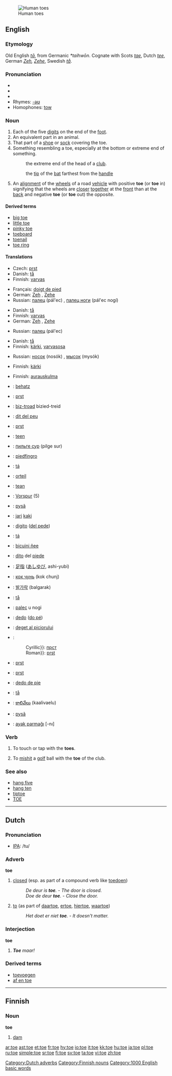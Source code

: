[[Image:Tenen.jpg|thumb|Human toes]]
==English==
{{wikipedia}}

===Etymology===
Old English ''[[ta#Old English|tā]]'', from Germanic ''*taihwōn''.  Cognate with Scots ''[[tae]]'', Dutch ''[[tee#Dutch|tee]]'', German ''[[Zeh]], [[Zehe]]'', Swedish ''[[tå]]''.

===Pronunciation===
*{{IPA|/təʊ/}}
*{{SAMPA|/t@U/}}
*{{audio|en-us-toe.ogg|Audio (US)}}
*Rhymes: [[Rhymes:English:-əʊ|-əʊ]]
*Homophones: [[tow]]

===Noun===
{{en-noun}}

# Each of the five [[digits]] on the end of the [[foot]].
# An equivalent part in an animal.
# That part of a [[shoe]] or [[sock]] covering the toe.
# Something resembling a toe, especially at the bottom or extreme end of something.
#: {{golf}} the extreme end of the head of a [[club]].
#: {{cricket}} the [[tip]] of the [[bat]] farthest from the [[handle]]
# An [[alignment]] of the [[wheel]]s of a road [[vehicle]] with positive '''toe''' (or '''toe''' in) signifying that the wheels are [[closer]] [[together]] at the [[front]] than at the [[back]] and negative '''toe''' (or '''toe''' out) the opposite.

====Derived terms====
*[[big toe]]
*[[little toe]]
*[[pinky toe]]
*[[toeboard]]
*[[toenail]]
*[[toe ring]]

====Translations====
{{trans-top|each of the five digits on the end of the foot}}
*Czech: [[prst#Czech|prst]] {{m}}
*Danish: [[tå]] {{c}}
*Finnish: [[varvas]]
{{trans-mid}}
*Français: [[doigt de pied]] {{m}}
*German: [[Zeh]] {{m}}, [[Zehe]] {{f}}
*Russian: [[палец]] (pál'ec) {{m}}, [[палец ноги]] (pál'ec nogí) {{m}}
{{trans-bottom}}

{{trans-top|any equivalent part in an animal}}
*Danish: [[tå]] {{c}}
*Finnish: [[varvas]]
*German: [[Zeh]] {{m}}, [[Zehe]] {{f}}
{{trans-mid}}
*Russian: [[палец]] (pál'ec) {{m}}
{{trans-bottom}}

{{trans-top|part of a shoe or sock covering the toe}}
*Danish: [[tå]] {{c}}
*Finnish: [[kärki]], [[varvasosa]]
{{trans-mid}}
*Russian: [[носок]] (nosók) {{m}}, [[мысок]] (mysók) {{m}}
{{trans-bottom}}

{{trans-top|something resembling a toe, especially at the bottom or extreme end of something}}
*Finnish: [[kärki]]
{{trans-mid}}
{{trans-bottom}}

{{trans-top| alignment of the wheels of a road vehicle}}
*Finnish: [[aurauskulma]]
{{trans-mid}}
{{trans-bottom}}

{{checktrans}}
{{trans-top|Translations to be checked}}
*{{ttbc|Basque}}: [[behatz]]
*{{ttbc|Bosnian}}: [[prst#Bosnian|prst]] {{m}}
*{{ttbc|Breton}}: [[biz-troad]] {{m}} bizied-treid {{p}}
*{{ttbc|Catalan}}: [[dit del peu]] {{m}}
*{{ttbc|Croatian}}: [[prst#Croatian|prst]] {{m}}
*{{ttbc|Dutch}}: [[teen]] {{m}}
*{{ttbc|Erzya}}: [[пильге сур]] (pilge sur)
*{{ttbc|Esperanto}}: [[piedfingro]]
*{{ttbc|Faroese}}: [[tá]] {{f}}
*{{ttbc|French}}: [[orteil]] {{m}}
*{{ttbc|Frisian}}: [[tean]] {{g|Frisian}}
*{{ttbc|German}}: [[Vorspur]] {{f}} (5)
*{{ttbc|Guarani}}: [[pysã]]
*{{ttbc|Indonesian}}: [[jari]] [[kaki]]
*{{ttbc|Interlingua}}: [[digito]] ([[digito del pede|del pede]])
*{{ttbc|Icelandic}}: [[tá]] {{f}}
*{{ttbc|Isthmus Zapotec}}: [[bicuini ñee]]
*{{ttbc|Italian}}: [[dito]] del [[piede]]
*{{ttbc|Japanese}}: [[足指]] ([[あしゆび]], ashi-yubi)
*{{ttbc|Komi}}: [[кок чунь]] (kok chunj)
*{{ttbc|Korean}}: [[발가락]] (balgarak)
*{{ttbc|Norwegian}}: [[tå]] {{c}}
*{{ttbc|Polish}}: [[palec]] u nogi {{m}}
*{{ttbc|Portuguese}}: [[dedo]] ([[dedo do pé|do pé]]) {{m}}
*{{ttbc|Romanian}}: [[deget al piciorului]] {{n}}
*{{ttbc|Serbian}}:
*:Cyrillic}}: [[прст#Serbian|прст]] {{m}}
*:Roman}}: [[prst#Serbian|prst]] {{m}}
*{{ttbc|Slovak}}: [[prst#Slovak|prst]] {{m}}
*{{ttbc|Slovene}}: [[prst#Slovenian|prst]] {{m}}
*{{ttbc|Spanish}}: [[dedo de pie]] {{m}}
*{{ttbc|Swedish}}: [[tå]] {{c}}
*{{ttbc|Telugu}}: [[కాలివేలు]] (kaalivaelu)
*{{ttbc|Tupinambá}}: [[pysã]]
*{{ttbc|Turkish}}: [[ayak parmağı]] [-nı]
{{trans-bottom}}

===Verb===
{{en-verb}}

# To touch or tap with the '''toes'''.
# {{sports}} To [[mishit]] a [[golf]] ball with the '''toe''' of the club.

===See also===
*[[hang five]]
*[[hang ten]]
*[[tiptoe]]
*[[TOE]]

----

==Dutch==

===Pronunciation===
*[[w:IPA|IPA]]: /tu/

===Adverb===
'''toe'''

# [[closed]] (esp. as part of a compound verb like [[toedoen]])
#: ''De deur is '''toe'''.'' - ''The door is closed.''
#: ''Doe de deur '''toe'''.'' - ''Close the door.''
# [[to]] (as part of [[daartoe]], [[ertoe]], [[hiertoe]], [[waartoe]])
#: ''Het doet er niet '''toe'''.'' - ''It doesn't matter.''

===Interjection===
'''toe'''

# '''''Toe''' maar!''

===Derived terms===
* [[toevoegen]]
* [[af en toe]]

[[Category:Dutch adverbs]]

----

==Finnish==

===Noun===
'''toe'''

# [[dam]]

[[Category:Finnish nouns]]
[[Category:1000 English basic words]]

[[ar:toe]]
[[ast:toe]]
[[et:toe]]
[[fr:toe]]
[[hy:toe]]
[[io:toe]]
[[it:toe]]
[[kk:toe]]
[[hu:toe]]
[[ja:toe]]
[[pl:toe]]
[[ru:toe]]
[[simple:toe]]
[[sr:toe]]
[[fi:toe]]
[[sv:toe]]
[[ta:toe]]
[[vi:toe]]
[[zh:toe]]